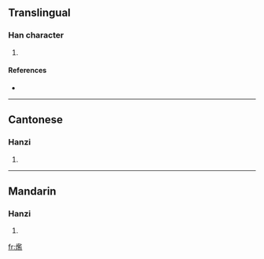 ==Translingual==

===Han character===
{{Han char|rn=86|rad=火|as=14|sn=18|four=9881<sub>7</sub>|canj=火尸戈廿 (FSIT)}}

# {{defn|Han|sort=火14}}

====References====
* {{Han ref|kx=0686.040|dkj=19523|dj=1098.240|hdz=32242.200|uh=7201|ud=29185|bh=EFF9|bd=61433}}

----

==Cantonese==

===Hanzi===
{{yue-hanzi|jyut=|y=laam4}}

# {{defn|Cantonese}}

----

==Mandarin==

===Hanzi===
{{cmn-hanzi|pin=[[làn]] ([[lan4]])|wg=lan<sup>4</sup>}}

# {{defn|Mandarin}}

[[fr:爁]]